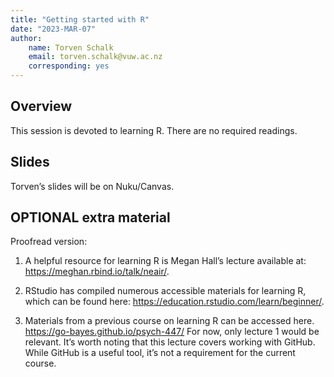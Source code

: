 ```yaml
---
title: "Getting started with R"
date: "2023-MAR-07"
author:
    name: Torven Schalk
    email: torven.schalk@vuw.ac.nz
    corresponding: yes
---
```

  
  
## Overview

This session is devoted to learning R. There are no required readings. 

  
## Slides

Torven's slides will be on Nuku/Canvas.



## OPTIONAL extra material

Proofread version:

(1) A helpful resource for learning R is Megan Hall's lecture available at: [https://meghan.rbind.io/talk/neair/](https://meghan.rbind.io/talk/neair/).

(2) RStudio has compiled numerous accessible materials for learning R, which can be found here: [https://education.rstudio.com/learn/beginner/](https://education.rstudio.com/learn/beginner/).

(3) Materials from a previous course on learning R can be accessed here.  [https://go-bayes.github.io/psych-447/](https://education.rstudio.com/learn/beginner/) For now, only lecture 1 would be relevant. It's worth noting that this lecture covers working with GitHub. While GitHub is a useful tool, it's not a requirement for the current course.
